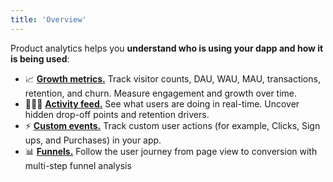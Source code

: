 ```yaml
---
title: 'Overview'
---
```


Product analytics helps you **understand who is using your dapp and how it is being used**: 

- 📈 <a href="/features/product-analytics/growth-metrics">**Growth metrics.**</a> Track visitor counts, DAU, WAU, MAU, transactions, retention, and churn. Measure engagement and growth over time.
- 🏃‍♀️‍➡️ <a href="/features/product-analytics/activity">**Activity feed.**</a> See what users are doing in real-time. Uncover hidden drop-off points and retention drivers. 
- ⚡️ <a href="/features/product-analytics/custom-events">**Custom events.**</a> Track custom user actions (for example, Clicks, Sign ups, and Purchases) in your app. 
- 📊 <a href="/features/product-analytics/funnels">**Funnels.**</a> Follow the user journey from page view to conversion with multi-step funnel analysis
